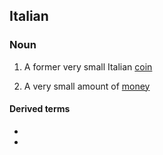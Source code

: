 ==Italian==

===Noun===
{{it-noun|m}}

# {{lb|it|historical|numismatics}} A former very small Italian [[coin]]
# {{lb|it|by extension}} A very small amount of [[money]]

====Derived terms====
* {{l|it|rinquattrinare}}
* {{l|it|squattrinato}}